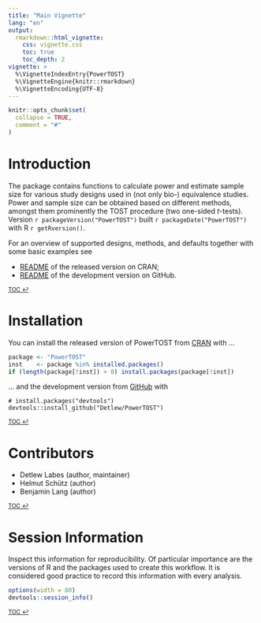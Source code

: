 ```yaml
---
title: "Main Vignette"
lang: "en"
output:
  rmarkdown::html_vignette:
    css: vignette.css
    toc: true
    toc_depth: 2
vignette: >
  %\VignetteIndexEntry{PowerTOST}
  %\VignetteEngine{knitr::rmarkdown}
  %\VignetteEncoding{UTF-8}
---
```

```r
knitr::opts_chunk$set(
  collapse = TRUE,
  comment = "#"
)
```
# Introduction
The package contains functions to calculate power and estimate sample size for various study designs used in (not only bio-) equivalence studies. Power and sample size can be obtained based on different methods, amongst them prominently the TOST procedure (two one-sided *t*-tests).\
Version `r packageVersion("PowerTOST")` built `r packageDate("PowerTOST")` with R `r getRversion()`.

For an overview of supported designs, methods, and defaults together with some basic examples see

  * [README](https://cran.r-project.org/web/packages/PowerTOST/readme/README.html) of the released version on CRAN;
  * [README](https://github.com/Detlew/PowerTOST/blob/master/README.md) of the development version on GitHub.

<small>[TOC ↩](#TOC)</small>

# Installation
You can install the released version of PowerTOST from [CRAN](https://CRAN.R-project.org) with …
```r
package <- "PowerTOST"
inst    <- package %in% installed.packages()
if (length(package[!inst]) > 0) install.packages(package[!inst])
```
… and the development version from [GitHub](https://github.com/) with
```
# install.packages("devtools")
devtools::install_github("Detlew/PowerTOST")
```
<small>[TOC ↩](#TOC)</small>

# Contributors
- Detlew Labes (author, maintainer)
- Helmut Schütz (author)
- Benjamin Lang (author)

<small>[TOC ↩](#TOC)</small>

# Session Information
Inspect this information for reproducibility. Of particular importance are the versions of R and the packages used to create this workflow. It is considered good practice to record this information with every analysis.
```r
options(width = 80)
devtools::session_info()
```
<small>[TOC ↩](#TOC)</small>
